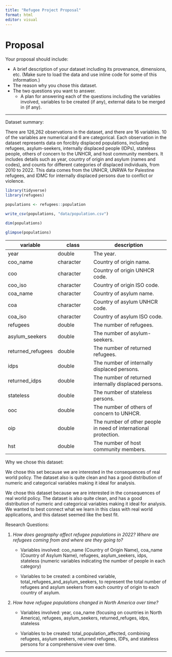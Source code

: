 ```yaml
---
title: "Refugee Project Proposal"
format: html
editor: visual
---
```


# Proposal

Your proposal should include:

-   A brief description of your dataset including its provenance, dimensions, etc. (Make sure to load the data and use inline code for some of this information.)
-   The reason why you chose this dataset.
-   The two questions you want to answer.
    -   A plan for answering each of the questions including the variables involved, variables to be created (if any), external data to be merged in (if any).

------------------------------------------------------------------------

Dataset summary:

There are 126,262 observations in the dataset, and there are 16 variables. 10 of the variables are numerical and 6 are categorical. Each observation in the dataset represents data on forcibly displaced populations, including refugees, asylum-seekers, internally displaced people (IDPs), stateless people, others of concern to the UNHCR, and host community members. It includes details such as year, country of origin and asylum (names and codes), and counts for different categories of displaced individuals, from 2010 to 2022. This data comes from the UNHCR, UNRWA for Palestine refugees, and IDMC for internally displaced persons due to conflict or violence.\

```r
library(tidyverse)
library(refugees)

populations <- refugees::population

write_csv(populations, "data/population.csv")
```

```r
dim(populations)

glimpse(populations)
```

| variable          | class     | description                                                     |
|-----------------|-----------------|--------------------------------------|
| year              | double    | The year.                                                       |
| coo_name          | character | Country of origin name.                                         |
| coo               | character | Country of origin UNHCR code.                                   |
| coo_iso           | character | Country of origin ISO code.                                     |
| coa_name          | character | Country of asylum name.                                         |
| coa               | character | Country of asylum UNHCR code.                                   |
| coa_iso           | character | Country of asylum ISO code.                                     |
| refugees          | double    | The number of refugees.                                         |
| asylum_seekers    | double    | The number of asylum-seekers.                                   |
| returned_refugees | double    | The number of returned refugees.                                |
| idps              | double    | The number of internally displaced persons.                     |
| returned_idps     | double    | The number of returned internally displaced persons.            |
| stateless         | double    | The number of stateless persons.                                |
| ooc               | double    | The number of others of concern to UNHCR.                       |
| oip               | double    | The number of other people in need of international protection. |
| hst               | double    | The number of host community members.                           |

Why we chose this dataset:

We chose this set because we are interested in the consequences of real world policy. The dataset also is quite clean and has a good distribution of numeric and categorical variables making it ideal for analysis.

We chose this dataset because we are interested in the consequences of real world policy. The dataset is also quite clean, and has a good distribution of numeric and categorical variables making it ideal for analysis. We wanted to best connect what we learn in this class with real world applications, and this dataset seemed like the best fit.

Research Questions:

1.  *How does geography affect refugee populations in 2022? Where are refugees coming from and where are they going to?*
    -   Variables involved: coo_name (Country of Origin Name), coa_name (Country of Asylum Name), refugees, asylum_seekers, idps, stateless (numeric variables indicating the number of people in each category)

    -   Variables to be created: a combined variable, total_refugees_and_asylum_seekers, to represent the total number of refugees and asylum seekers from each country of origin to each country of asylum.
2.  *How have refugee populations changed in North America over time?*
    -   Variables involved: year, coa_name (focusing on countries in North America), refugees, asylum_seekers, returned_refuges, idps, stateless

    -   Variables to be created: total_population_affected, combining refugees, asylum seekers, returned refugees, IDPs, and stateless persons for a comprehensive view over time.

------------------------------------------------------------------------
